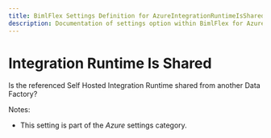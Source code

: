 ---
title: BimlFlex Settings Definition for AzureIntegrationRuntimeIsShared
description: Documentation of settings option within BimlFlex for AzureIntegrationRuntimeIsShared
---
<head>
  <meta name="varigenceProduct" content="BimlFlex"></meta>
  <meta name="varigenceArticleType" content="Reference"></meta>
</head>


# Integration Runtime Is Shared

Is the referenced Self Hosted Integration Runtime shared from another Data Factory?

Notes:

* This setting is part of the *Azure* settings category.

